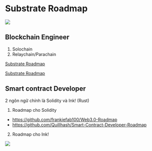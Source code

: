 # Substrate Roadmap


![](../assets/build_with_substrate.png)




## Blockchain Engineer
1. Solochain 
2. Relaychain/Parachain 

[Substrate Roadmap](https://roadmap.sh/r/embed?id=659a4664ae22c12523369370)

[Substrate Roadmap](https://www.web3roadmap.com/polkadot-sdk)

## Smart contract Developer 
2 ngôn ngữ chính là Solidity và Ink! (Rust)


1. Roadmap cho Solidity 

+ https://github.com/frankiefab100/Web3.0-Roadmap
+ https://github.com/Quillhash/Smart-Contract-Developer-Roadmap


2. Roadmap cho Ink!

![](../assets/ink_roadmap.png)






